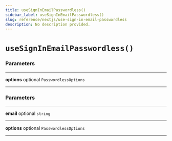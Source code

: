 ```yaml
---
title: useSignInEmailPasswordless()
sidebar_label: useSignInEmailPasswordless()
slug: reference/nextjs/use-sign-in-email-passwordless
description: No description provided.
---
```


# `useSignInEmailPasswordless()`

### Parameters

---

**<span className="parameter-name">options</span>** <span className="optional-status">optional</span> `PasswordlessOptions`

---

### Parameters

---

**<span className="parameter-name">email</span>** <span className="optional-status">optional</span> `string`

---

**<span className="parameter-name">options</span>** <span className="optional-status">optional</span> `PasswordlessOptions`

---

